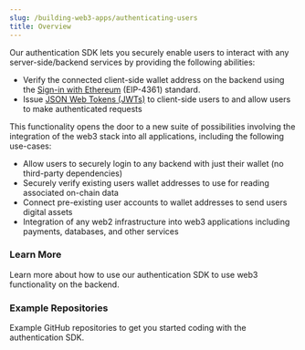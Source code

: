 ```yaml
---
slug: /building-web3-apps/authenticating-users
title: Overview
---
```



Our authentication SDK lets you securely enable users to interact with any server-side/backend services by providing the following abilities:

- Verify the connected client-side wallet address on the backend using the [Sign-in with Ethereum](https://eips.ethereum.org/EIPS/eip-4361) (EIP-4361) standard.
- Issue [JSON Web Tokens (JWTs)](https://jwt.io) to client-side users to and allow users to make authenticated requests

This functionality opens the door to a new suite of possibilities involving the integration of the web3 stack into all applications, including the following use-cases:

- Allow users to securely login to any backend with just their wallet (no third-party dependencies)
- Securely verify existing users wallet addresses to use for reading associated on-chain data
- Connect pre-existing user accounts to wallet addresses to send users digital assets
- Integration of any web2 infrastructure into web3 applications including payments, databases, and other services

### Learn More

Learn more about how to use our authentication SDK to use web3 functionality on the backend.

<div className="row">

<div className="col col--6" style={{ marginTop: 8 }}>
  <QuickstartCard
    name="Quickstart"
    link="/building-web3-apps/authenticating-users/quickstart"
    description="Learn by example by building a simple web app with wallet authentication."
  />
</div>

<div className="col col--6" style={{ marginTop: 8 }}>
  <QuickstartCard
    name="Server-side User Verification"
    link="/building-web3-apps/authenticating-users/server-side-user-verification"
    description="Learn how to verify the connected wallet on your backend"
    image="/assets/icons/drop.png"
  />
</div>

<div className="col col--6" style={{ marginTop: 8 }}>
  <QuickstartCard
    name="Wallet Authentication"
    link="/building-web3-apps/authenticating-users/wallet-authentication"
    description="Learn how to authenticate users to a backend and enable authenticated requests without a third-party."
    image="/assets/icons/vote.png"
  />
</div>

<div className="col col--6" style={{ marginTop: 8 }}>
  <QuickstartCard
    name="Security & Advanced Usage"
    link="/building-web3-apps/authenticating-users/security-and-advanced-usage"
    description="Learn about security and advanced usage of the authentication SDK"
    image="/assets/icons/split.png"
  />
</div>

</div>

### Example Repositories

Example GitHub repositories to get you started coding with the authentication SDK.

<div className="row" style={{ marginTop: 24 }}>

<div className="col col--6" style={{ marginTop: 8 }}>
  <QuickstartCard
    name="Basic Authentication"
    link="https://github.com/thirdweb-example/sign-in-with-ethereum"
    description="A basic authentication example showing how to setup a client and server with the authentication SDK."
    image="/assets/icons/nft.png"
  />
</div>

<div className="col col--6" style={{ marginTop: 8 }}>
  <QuickstartCard
    name="Thirdweb Stripe"
    link="https://github.com/thirdweb-example/sign-in-with-ethereum"
    description="An example of how to setup Stripe subscriptions with the authentication SDK."
    image="/assets/icons/token.png"
  />
</div>

</div>
